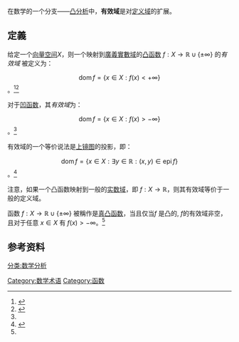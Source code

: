 在数学的一个分支——[[凸分析|凸分析]]中，'''有效域'''是对[[定义域|定义域]]的扩展。

==定義==
给定一个[[向量空间|向量空间]]''X''，则一个映射到[[廣義實數|廣義實數域]]的[[凸函数|凸函数]] <math>f: X \to \mathbb{R} \cup \{\pm \infty\}</math> 的''有效域'' 被定义为：
:<math>\operatorname{dom}f = \{x \in X: f(x) < +\infty\}</math>。<ref name="AB">{{cite book|last1=Aliprantis|first1=C.D.|last2=Border|first2=K.C.|title=Infinite Dimensional Analysis: A Hitchhiker's Guide|edition=3|publisher=Springer|year=2007|isbn=978-3-540-32696-0|doi=10.1007/3-540-29587-9|page=254}}</ref><ref>{{cite book|first1=Hans|last1=Föllmer|first2=Alexander|last2=Schied|title=Stochastic finance: an introduction in discrete time|url=https://archive.org/details/stochasticcalcul02foll|publisher=Walter de Gruyter|year=2004|edition=2|isbn=978-3-11-018346-7|page=[https://archive.org/details/stochasticcalcul02foll/page/n419 400]}}</ref>

对于[[凹函数|凹函数]]，其''有效域''为：
:<math>\operatorname{dom}f = \{x \in X: f(x) > -\infty\}</math>。<ref name="AB" />

有效域的一个等价说法是[[上镜图|上镜图]]的投影，即：
:<math>\operatorname{dom}f = \{x \in X: \exists y \in \mathbb{R}: (x,y) \in \operatorname{epi}f\}</math>。<ref name="Rockafellar">{{cite book|author=[[Rockafellar,_R._Tyrrell|Rockafellar, R. Tyrrell]]|title=Convex Analysis|url=https://archive.org/details/convexanalysis00rock|publisher=Princeton University Press|location=Princeton, NJ|year=1997|origyear=1970|isbn=978-0-691-01586-6|page=[https://archive.org/details/convexanalysis00rock/page/23 23]}}</ref>

注意，如果一个凸函数映射到一般的[[实数域|实数域]]，即 <math>f: X \to \mathbb{R}</math>，则其有效域等价于一般的定义域。

函数 <math>f: X \to \mathbb{R} \cup \{\pm \infty\}</math> 被稱作是[[真凸函数|真凸函数]]，当且仅当''f'' 是凸的, ''f''的有效域非空，且对于任意 <math>x \in X</math> 有 <math>f(x) > -\infty</math>。<ref name="Rockafellar" />

==参考资料 ==
{{Reflist}}

[[Category:数学术语|Category:数学术语]]
[[Category:函数|Category:函数]]

[[分类:数学分析|分类:数学分析]]
{{mathanalysis-stub}}
